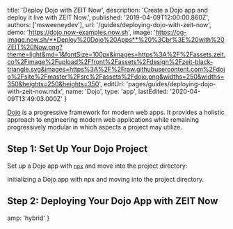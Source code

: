 
  title: 'Deploy Dojo with ZEIT Now',
  description: 'Create a Dojo app and deploy it live with ZEIT Now.',
  published: '2019-04-09T12:00:00.860Z',
  authors: ['msweeneydev'],
  url: '/guides/deploying-dojo-with-zeit-now',
  demo: 'https://dojo.now-examples.now.sh',
  image:
    'https://og-image.now.sh/**Deploy%20Dojo%20Apps**%20%3Cbr%3E%20with%20ZEIT%20Now.png?theme=light&md=1&fontSize=100px&images=https%3A%2F%2Fassets.zeit.co%2Fimage%2Fupload%2Ffront%2Fassets%2Fdesign%2Fzeit-black-triangle.svg&images=https%3A%2F%2Fraw.githubusercontent.com%2Fdojo%2Fsite%2Fmaster%2Fsrc%2Fassets%2Fdojo.png&widths=250&widths=350&heights=250&heights=350',
  editUrl: 'pages/guides/deploying-dojo-with-zeit-now.mdx',
  name: 'Dojo',
  type: 'app',
  lastEdited: '2020-04-09T13:49:03.000Z'
}

[Dojo](https://dojo.io/home) is a progressive framework for modern web apps. It provides a holistic approach to engineering modern web applications while remaining progressively modular in which aspects a project may utilize.

## Step 1: Set Up Your Dojo Project

Set up a Dojo app with [`npx`](https://www.npmjs.com/package/npx) and move into the project directory:

<Snippet dark text="npx dojo create app --name my-dojo-app && cd my-dojo-app" />
<Caption>Initializing a Dojo app with <Link href="https://www.npmjs.com/package/npx">npx</Link> and moving into the project directory.</Caption>

## Step 2: Deploying Your Dojo App with ZEIT Now

<DeploySection meta={meta} />


  amp: 'hybrid'
}
